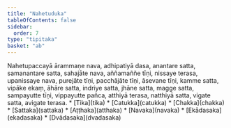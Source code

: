 ```yaml
---
title: "Nahetuduka"
tableOfContents: false
sidebar:
  order: 7
type: "tipitaka"
basket: "ab"
---
```



<DynamicBreadcrumb />

<Division number="495">

<Paragraph number="1695">
Nahetupaccayā ārammaṇe nava, adhipatiyā dasa, anantare satta, samanantare satta, sahajāte nava, aññamaññe tīṇi, nissaye terasa, upanissaye nava, purejāte tīṇi, pacchājāte tīṇi, āsevane tīṇi, kamme satta, vipāke ekaṃ, āhāre satta, indriye satta, jhāne satta, magge satta, sampayutte tīṇi, vippayutte pañca, atthiyā terasa, natthiyā satta, vigate satta, avigate terasa.

</Paragraph>
</Division>

<TableOfContents>
* [Tika](tika)
* [Catukka](catukka)
* [Chakka](chakka)
* [Sattaka](sattaka)
* [Aṭṭhaka](atthaka)
* [Navaka](navaka)
* [Ekādasaka](ekadasaka)
* [Dvādasaka](dvadasaka)
</TableOfContents>